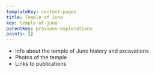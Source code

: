 ```yaml
---
templateKey: content-pages
title: Temple of Juno
key: temple-of-juno
parentKey: previous-explorations
points: []
---
```

* Info about the temple of Juno history and excavations
* Photos of the temple
* Links to publications
